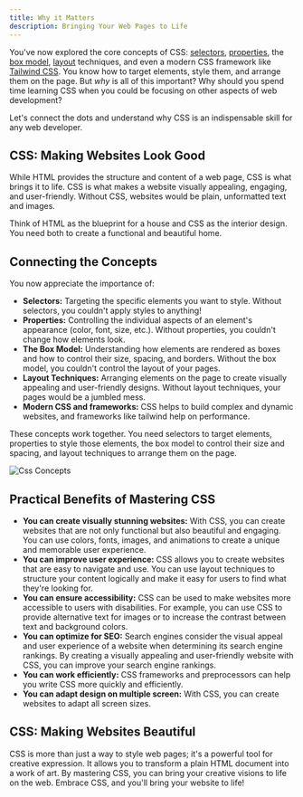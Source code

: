 ```yaml
---
title: Why it Matters
description: Bringing Your Web Pages to Life
---
```


You've now explored the core concepts of CSS: [selectors](./selectors), [properties](./properties), the [box model](./box-model), [layout](./layout) techniques, and even a modern CSS framework like [Tailwind CSS](./tailwindcss). You know how to target elements, style them, and arrange them on the page. But _why_ is all of this important? Why should you spend time learning CSS when you could be focusing on other aspects of web development?

Let's connect the dots and understand why CSS is an indispensable skill for any web developer.

## CSS: Making Websites Look Good

While HTML provides the structure and content of a web page, CSS is what brings it to life.
CSS is what makes a website visually appealing, engaging, and user-friendly.
Without CSS, websites would be plain, unformatted text and images.

Think of HTML as the blueprint for a house and CSS as the interior design.
You need both to create a functional and beautiful home.

## Connecting the Concepts

You now appreciate the importance of:

- **Selectors:** Targeting the specific elements you want to style.
  Without selectors, you couldn't apply styles to anything!
- **Properties:** Controlling the individual aspects of an element's appearance (color, font, size, etc.).
  Without properties, you couldn't change how elements look.
- **The Box Model:** Understanding how elements are rendered as boxes and how to control their size, spacing, and borders.
  Without the box model, you couldn't control the layout of your pages.
- **Layout Techniques:** Arranging elements on the page to create visually appealing and user-friendly designs.
  Without layout techniques, your pages would be a jumbled mess.
- **Modern CSS and frameworks:** CSS helps to build complex and dynamic websites, and frameworks like tailwind help on performance.

These concepts work together.
You need selectors to target elements, properties to style those elements, the box model to control their size and spacing, and layout techniques to arrange them on the page.

![Css Concepts](./concepts.png)

## Practical Benefits of Mastering CSS

- **You can create visually stunning websites:** With CSS, you can create websites that are not only functional but also beautiful and engaging.
  You can use colors, fonts, images, and animations to create a unique and memorable user experience.
- **You can improve user experience:** CSS allows you to create websites that are easy to navigate and use.
  You can use layout techniques to structure your content logically and make it easy for users to find what they're looking for.
- **You can ensure accessibility:** CSS can be used to make websites more accessible to users with disabilities.
  For example, you can use CSS to provide alternative text for images or to increase the contrast between text and background colors.
- **You can optimize for SEO:** Search engines consider the visual appeal and user experience of a website when determining its search engine rankings.
  By creating a visually appealing and user-friendly website with CSS, you can improve your search engine rankings.
- **You can work efficiently:** CSS frameworks and preprocessors can help you write CSS more quickly and efficiently.
- **You can adapt design on multiple screen:** With CSS, you can create websites to adapt all screen sizes.

## CSS: Making Websites Beautiful

CSS is more than just a way to style web pages; it's a powerful tool for creative expression.
It allows you to transform a plain HTML document into a work of art.
By mastering CSS, you can bring your creative visions to life on the web.
Embrace CSS, and you'll bring your website to life!
